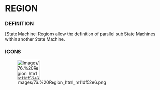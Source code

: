             
= REGION =
 
=== DEFINITION ===
 
&#91;State Machine&#93; Regions allow the definition of parallel sub State Machines within another State Machine.

 
=== ICONS ===
 
[[Image:Images/76.%20Region_html_m11df52e6.png|75x66px]]

 
<br>
<br>

 
<br>

   